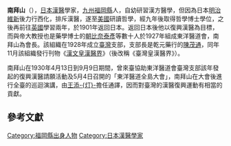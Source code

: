 {{japanese|南　拝山|みなみ　はいざん|Minami Haizan}}
'''南拜山'''（{{bd|？||？}}），[[日本|日本]][[日本漢方醫學|漢醫]]學家，[[九州_(日本)|九州]][[福岡縣|福岡縣]]人，自幼研習漢方醫學，但因為日本[[明治維新|明治維新]]後力行西化，排斥漢醫，遂至[[美國|美國]]研讀哲學，經九年後取得哲學博士學位，之後再前往[[英國|英國]]學習兩年，於1901年返回日本{{r|傳}}。返回日本後他以復興漢醫為目標，而與帝大教授也是藥學博士的[[朝比奈泰彥|朝比奈泰彥]]等數十人於1927年組成東洋醫道會，南拜山為會長{{r|傳}}。該組織在1928年成立[[臺灣|臺灣]]支部，支部長是乾元藥行的[[陳茂通|陳茂通]]，同年11月該組織發行刊物《[[漢文皇漢醫界|漢文皇漢醫界]]》（後改稱《臺灣皇漢醫界》）{{r|傳}}。

南拜山在1930年4月13日到9月9日期間，曾來臺協助東洋醫道會臺灣支部該年發起的復興漢醫請願活動及5月4日召開的「東洋醫道全島大會」，南拜山在大會後進行全臺的巡迴演講，由[[王添灯|王添-{灯}-]]擔任通譯，因而對臺灣的漢醫復興運動有相當的貢獻{{r|傳}}。

==參考文獻==
{{reflist|refs=
<ref name="傳">{{cite web |language=zh-tw |url=http://memory.ncl.edu.tw/tm_cgi/hypage.cgi?HYPAGE=toolbox_figure_detail.hpg&project_id=&dtd_id=&subject_name=&subject_url=&xml_id=0000293827&who=%e5%8d%97%e6%8b%9c%e5%b1%b1 |title=臺灣歷史人物小傳--南拜山 |publisher=臺灣記憶 |date= |accessdate=2012-01-02 |archive-date=2016-03-04 |archive-url=https://web.archive.org/web/20160304195403/http://memory.ncl.edu.tw/tm_cgi/hypage.cgi?HYPAGE=toolbox_figure_detail.hpg&project_id=&dtd_id=&subject_name=&subject_url=&xml_id=0000293827&who=%E5%8D%97%E6%8B%9C%E5%B1%B1 |dead-url=yes }}</ref>
}}

[[Category:福岡縣出身人物|Category:福岡縣出身人物]]
[[Category:日本漢醫學家|Category:日本漢醫學家]]